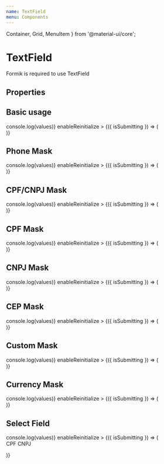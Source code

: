 ```yaml
---
name: TextField
menu: Components
---
```


  Container, Grid, MenuItem
} from '@material-ui/core';

# TextField

Formik is required to use TextField

## Properties

<Props of={TextField} />

## Basic usage

<Playground>
      <div style={{padding: 40}}>
        <Formik
            initialValues={{name: ""}}
            onSubmit={(values) => console.log(values)}
            enableReinitialize
            >
              {({ isSubmitting }) => (
                <Form>
                  <TextField 
                    name="name"
                    label="Name"
                  />
                </Form>
            )}
        </Formik>
      </div>
</Playground>

## Phone Mask

<Playground>
      <div style={{padding: 40}}>
        <Formik
            initialValues={{phone: ""}}
            onSubmit={(values) => console.log(values)}
            enableReinitialize
            >
              {({ isSubmitting }) => (
                <Form>
                  <TextField 
                    mask="phone"
                    name="phone"
                    label="Phone"
                  />
                </Form>
            )}
        </Formik>
      </div>
</Playground>

## CPF/CNPJ Mask

<Playground>
      <div style={{padding: 40}}>
        <Formik
            initialValues={{cpfCnpj: ""}}
            onSubmit={(values) => console.log(values)}
            enableReinitialize
            >
              {({ isSubmitting }) => (
                <Form>
                  <TextField 
                    mask="cpfCnpj"
                    name="cpfCnpj"
                    label="CPF/CNPJ"
                  />
                </Form>
            )}
        </Formik>
      </div>
</Playground>


## CPF Mask

<Playground>
      <div style={{padding: 40}}>
        <Formik
            initialValues={{cpf: ""}}
            onSubmit={(values) => console.log(values)}
            enableReinitialize
            >
              {({ isSubmitting }) => (
                <Form>
                  <TextField 
                    mask="cpf"
                    name="cpf"
                    label="CPF"
                  />
                </Form>
            )}
        </Formik>
      </div>
</Playground>

## CNPJ Mask

<Playground>
      <div style={{padding: 40}}>
        <Formik
            initialValues={{cnpj: ""}}
            onSubmit={(values) => console.log(values)}
            enableReinitialize
            >
              {({ isSubmitting }) => (
                <Form>
                  <TextField 
                    mask="cnpj"
                    name="cnpj"
                    label="CNPJ"
                  />
                </Form>
            )}
        </Formik>
      </div>
</Playground>


## CEP Mask

<Playground>
      <div style={{padding: 40}}>
        <Formik
            initialValues={{cep: ""}}
            onSubmit={(values) => console.log(values)}
            enableReinitialize
            >
              {({ isSubmitting }) => (
                <Form>
                  <TextField 
                    mask="cep"
                    name="cep"
                    label="CEP"
                  />
                </Form>
            )}
        </Formik>
      </div>
</Playground>


## Custom Mask

<Playground>
      <div style={{padding: 40}}>
        <Formik
            initialValues={{mask: ""}}
            onSubmit={(values) => console.log(values)}
            enableReinitialize
            >
              {({ isSubmitting }) => (
                <Form>
                  <TextField 
                    mask={[/\d/, /\d/, '.', /\d/, /\d/, /\d/]}
                    name="mask"
                    label="00.000"
                  />
                </Form>
            )}
        </Formik>
      </div>
</Playground>


## Currency Mask

<Playground>
      <div style={{padding: 40}}>
        <Formik
            initialValues={{currency: ""}}
            onSubmit={(values) => console.log(values)}
            enableReinitialize
            >
              {({ isSubmitting }) => (
                <Form>
                  <TextField 
                    currency
                    name="currency"
                    label="Money"
                  />
                </Form>
            )}
        </Formik>
      </div>
</Playground>

## Select Field


<Playground>
      <div style={{padding: 40}}>
        <Formik
            initialValues={{typeDocument: ""}}
            onSubmit={(values) => console.log(values)}
            enableReinitialize
            >
              {({ isSubmitting }) => (
                <Form>
                  <TextField 
                    select
                    name="typeDocument"
                    label="Document Type"
                    fullWidth
                  >
                    <MenuItem value="cpf">CPF</MenuItem>
                    <MenuItem value="cnpj">CNPJ</MenuItem>
                  </TextField>
                </Form>
            )}
        </Formik>
      </div>
</Playground>